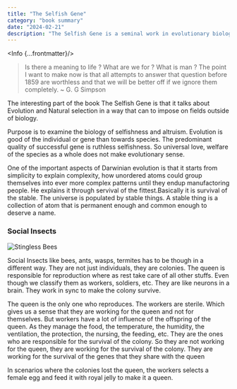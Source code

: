 ```yaml
---
title: "The Selfish Gene"
category: "book summary"
date: "2024-02-21"
description: "The Selfish Gene is a seminal work in evolutionary biology written by Richard Dawkins, first published in 1976. It presents the gene-centered view of evolution, which suggests that genes, rather than organisms or species, are the fundamental units of selection. In other words, genes are the entities that are replicated and passed on from generation to generation through the process of natural selection."
---
```



<Info {...frontmatter}/>


> Is there a meaning to life ? What are we for ? What is man ? The point I want to make now is that all attempts to answer that question before 1859 are worthless and that we will be better off if we ignore them completely. ~ G. G Simpson

The interesting part of the book The Selfish Gene is that it talks about Evolution and Natural selection in a way that can to impose on fields outside of biology.

Purpose is to examine the biology of selfishness and altruism. Evolution is good of the individual or gene than towards species. The predominant quality of successful gene is ruthless selfishness. So universal love, welfare of the species as a whole does not make evolutionary sense.

One of the important aspects of Darwinian evolution is that it starts from simplicity to explain complexity, how unordered atoms could group themselves into ever more complex patterns until they endup manufactoring people. He explains it through servival of the fittest.Basically it is survival of the stable. The universe is populated by stable things. A stable thing is a collection of atom that is permanent enough and common enough to deserve a name. 

### Social Insects

<img src={StinglessBees} alt="Stingless Bees" />


Social Insects like bees, ants, wasps, termites has to be though in a different way. They are not just individuals, they are colonies. The queen is responsible for reproduction where as rest take care of all other stuffs. Even though we classify them as workers, soldiers, etc. They are like neurons in a brain. They work in sync to make the colony survive. 

The queen is the only one who reproduces. The workers are sterile. Which gives us a sense that they are working for the queen and not for themselves. But workers have a lot of influence of the offspring of the queen. As they manage the food, the temperature, the humidity, the ventilation, the protection, the nursing, the feeding, etc. They are the ones who are responsible for the survival of the colony. So they are not working for the queen, they are working for the survival of the colony. They are working for the survival of the genes that they share with the queen

In scenarios where the colonies lost the queen, the workers selects a female egg and feed it with royal jelly to make it a queen.